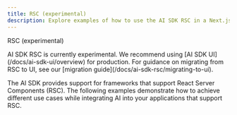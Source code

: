 ```yaml
---
title: RSC (experimental)
description: Explore examples of how to use the AI SDK RSC in a Next.js application.
---
```


RSC (experimental)

<Note type="warning">
  AI SDK RSC is currently experimental. We recommend using [AI SDK
  UI](/docs/ai-sdk-ui/overview) for production. For guidance on migrating from
  RSC to UI, see our [migration guide](/docs/ai-sdk-rsc/migrating-to-ui).
</Note>

The AI SDK provides support for frameworks that support React Server Components (RSC). The following examples demonstrate how to achieve different use cases while integrating AI into your applications that support RSC.
